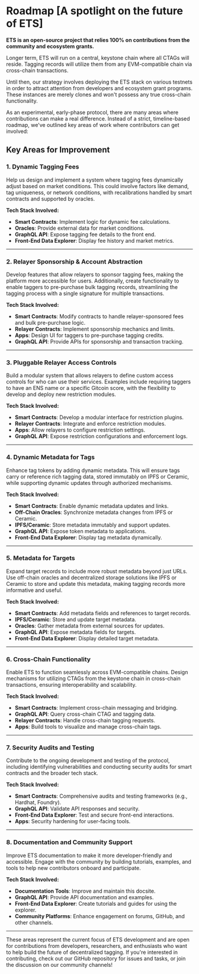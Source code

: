 # Roadmap [A spotlight on the future of ETS]

**ETS is an open-source project that relies 100% on contributions from the community and ecosystem grants.**

Longer term, ETS will run on a central, keystone chain where all CTAGs will reside. Tagging records will utilize them from any EVM-compatible chain via cross-chain transactions.

Until then, our strategy involves deploying the ETS stack on various testnets in order to attract attention from developers and ecosystem grant programs. These instances are merely clones and won't possess any true cross-chain functionality.

As an experimental, early-phase protocol, there are many areas where contributions can make a real difference. Instead of a strict, timeline-based roadmap, we've outlined key areas of work where contributors can get involved:

## Key Areas for Improvement

### 1. Dynamic Tagging Fees
Help us design and implement a system where tagging fees dynamically adjust based on market conditions. This could involve factors like demand, tag uniqueness, or network conditions, with recalibrations handled by smart contracts and supported by oracles.

**Tech Stack Involved:**
- **Smart Contracts**: Implement logic for dynamic fee calculations.
- **Oracles**: Provide external data for market conditions.
- **GraphQL API**: Expose tagging fee details to the front end.
- **Front-End Data Explorer**: Display fee history and market metrics.

---

### 2. Relayer Sponsorship & Account Abstraction
Develop features that allow relayers to sponsor tagging fees, making the platform more accessible for users. Additionally, create functionality to enable taggers to pre-purchase bulk tagging records, streamlining the tagging process with a single signature for multiple transactions.

**Tech Stack Involved:**
- **Smart Contracts**: Modify contracts to handle relayer-sponsored fees and bulk pre-purchase logic.
- **Relayer Contracts**: Implement sponsorship mechanics and limits.
- **Apps**: Design UI for taggers to pre-purchase tagging credits.
- **GraphQL API**: Provide APIs for sponsorship and transaction tracking.

---

### 3. Pluggable Relayer Access Controls
Build a modular system that allows relayers to define custom access controls for who can use their services. Examples include requiring taggers to have an ENS name or a specific Gitcoin score, with the flexibility to develop and deploy new restriction modules.

**Tech Stack Involved:**
- **Smart Contracts**: Develop a modular interface for restriction plugins.
- **Relayer Contracts**: Integrate and enforce restriction modules.
- **Apps**: Allow relayers to configure restriction settings.
- **GraphQL API**: Expose restriction configurations and enforcement logs.

---

### 4. Dynamic Metadata for Tags
Enhance tag tokens by adding dynamic metadata. This will ensure tags carry or reference rich tagging data, stored immutably on IPFS or Ceramic, while supporting dynamic updates through authorized mechanisms.

**Tech Stack Involved:**
- **Smart Contracts**: Enable dynamic metadata updates and links.
- **Off-Chain Oracles**: Synchronize metadata changes from IPFS or Ceramic.
- **IPFS/Ceramic**: Store metadata immutably and support updates.
- **GraphQL API**: Expose token metadata to applications.
- **Front-End Data Explorer**: Display tag metadata dynamically.

---

### 5. Metadata for Targets
Expand target records to include more robust metadata beyond just URLs. Use off-chain oracles and decentralized storage solutions like IPFS or Ceramic to store and update this metadata, making tagging records more informative and useful.

**Tech Stack Involved:**
- **Smart Contracts**: Add metadata fields and references to target records.
- **IPFS/Ceramic**: Store and update target metadata.
- **Oracles**: Gather metadata from external sources for updates.
- **GraphQL API**: Expose metadata fields for targets.
- **Front-End Data Explorer**: Display detailed target metadata.

---

### 6. Cross-Chain Functionality
Enable ETS to function seamlessly across EVM-compatible chains. Design mechanisms for utilizing CTAGs from the keystone chain in cross-chain transactions, ensuring interoperability and scalability.

**Tech Stack Involved:**
- **Smart Contracts**: Implement cross-chain messaging and bridging.
- **GraphQL API**: Query cross-chain CTAG and tagging data.
- **Relayer Contracts**: Handle cross-chain tagging requests.
- **Apps**: Build tools to visualize and manage cross-chain tags.

---

### 7. Security Audits and Testing
Contribute to the ongoing development and testing of the protocol, including identifying vulnerabilities and conducting security audits for smart contracts and the broader tech stack.

**Tech Stack Involved:**
- **Smart Contracts**: Comprehensive audits and testing frameworks (e.g., Hardhat, Foundry).
- **GraphQL API**: Validate API responses and security.
- **Front-End Data Explorer**: Test and secure front-end interactions.
- **Apps**: Security hardening for user-facing tools.

---

### 8. Documentation and Community Support
Improve ETS documentation to make it more developer-friendly and accessible. Engage with the community by building tutorials, examples, and tools to help new contributors onboard and participate.

**Tech Stack Involved:**
- **Documentation Tools**: Improve and maintain this docsite.
- **GraphQL API**: Provide API documentation and examples.
- **Front-End Data Explorer**: Create tutorials and guides for using the explorer.
- **Community Platforms**: Enhance engagement on forums, GitHub, and other channels.

---

These areas represent the current focus of ETS development and are open for contributions from developers, researchers, and enthusiasts who want to help build the future of decentralized tagging. If you're interested in contributing, check out our GitHub repository for issues and tasks, or join the discussion on our community channels!
